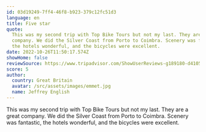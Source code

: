 ```yaml
---
id: 03d19249-7ff4-46f8-b923-379c12fc51d3
language: en
title: Five star
quote:
  This was my second trip with Top Bike Tours but not my last. They are a great
  company. We did the Silver Coast from Porto to Coimbra. Scenery was fantastic,
  the hotels wonderful, and the bicycles were excellent.
date: 2022-10-26T11:50:17.574Z
showHome: false
reviewSource: https://www.tripadvisor.com/ShowUserReviews-g189180-d4105907-r868660333-Top_Bike_Tours_Portugal-Porto_Porto_District_Northern_Portugal.html
score: 5
author:
  country: Great Britain
  avatar: /src/assets/images/emmet.jpg
  name: Jeffrey English
---
```


This was my second trip with Top Bike Tours but not my last. They are a great
company. We did the Silver Coast from Porto to Coimbra. Scenery was fantastic,
the hotels wonderful, and the bicycles were excellent.
